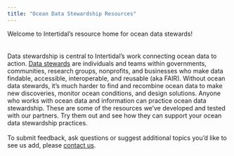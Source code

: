```yaml
---
title: "Ocean Data Stewardship Resources"
---
```


Welcome to Intertidal's resource home for ocean data stewards!   
<br>  
Data stewardship is central to Intertidal’s work connecting ocean data to action. [Data stewards](https://files.thegovlab.org/Primer-1-Creating-and-Empowering-Chief-Data-Stewards.pdf) are 
individuals and teams within governments, communities, research groups, nonprofits, and businesses 
who make data findable, accessible, interoperable, and reusable (aka FAIR). Without ocean data 
stewards, it’s much harder to find and recombine ocean data to make new discoveries, monitor ocean 
conditions, and design solutions. Anyone who works with ocean data and information can practice 
ocean data stewardship. These are some of the resources  we’ve developed and tested with our 
partners. Try them out and see how they can support your ocean data stewardship practices.  
<br>
To submit feedback, ask questions or suggest additional topics you'd like to see us add,
please [contact us](https://www.intertidalagency.org/contact). 
                                                